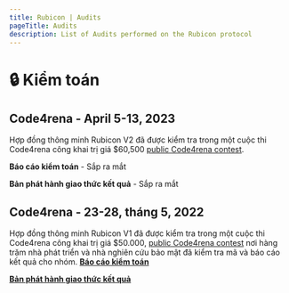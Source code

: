 ```yaml
---
title: Rubicon | Audits
pageTitle: Audits
description: List of Audits performed on the Rubicon protocol
---
```


# 🔒 Kiểm toán

## Code4rena - April 5-13, 2023

Hợp đồng thông minh Rubicon V2 đã được kiểm tra trong một cuộc thi Code4rena công khai trị giá $60,500 [public Code4rena contest](https://code4rena.com/contests/2023-04-rubicon-v2).

**Báo cáo kiểm toán** - Sắp ra mắt

**Bản phát hành giao thức kết quả** - Sắp ra mắt

## Code4rena - 23-28, tháng 5, 2022

Hợp đồng thông minh Rubicon V1 đã được kiểm tra trong một cuộc thi Code4rena công khai trị giá $50.000, [public Code4rena contest](https://code4rena.com/contests/2022-05-rubicon-contest) nơi hàng trăm nhà phát triển và nhà nghiên cứu bảo mật đã kiểm tra mã và báo cáo kết quả cho nhóm.
[**Báo cáo kiểm toán**](https://code4rena.com/reports/2022-05-rubicon/)

[**Bản phát hành giao thức kết quả**](https://github.com/RubiconDeFi/rubicon-protocol-v1/releases/tag/v1.3.0)